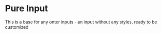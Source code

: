 
<Meta title="Inputs/PureInput" />

# Pure Input

This is a base for any onter inputs - an input without any styles, ready to be customized

<Story name="default">
    <PureInput />
</Story>
